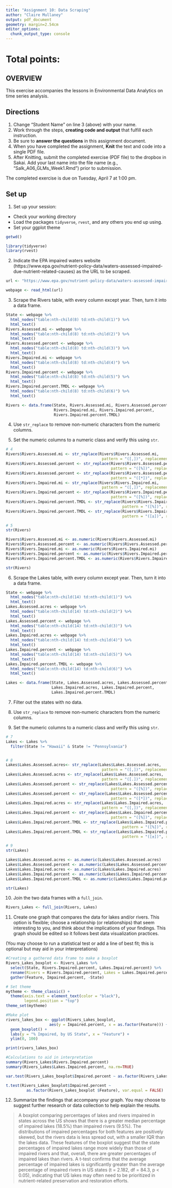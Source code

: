 ```yaml
---
title: "Assignment 10: Data Scraping"
author: "Claire Mullaney"
output: pdf_document
geometry: margin=2.54cm
editor_options: 
  chunk_output_type: console
---
```


# Total points:

## OVERVIEW

This exercise accompanies the lessons in Environmental Data Analytics on time series analysis. 

## Directions
1. Change "Student Name" on line 3 (above) with your name.
3. Work through the steps, **creating code and output** that fulfill each instruction.
4. Be sure to **answer the questions** in this assignment document.
6. When you have completed the assignment, **Knit** the text and code into a single PDF file.
8. After Knitting, submit the completed exercise (PDF file) to the dropbox in Sakai. Add your last name into the file name (e.g., "Salk_A06_GLMs_Week1.Rmd") prior to submission.

The completed exercise is due on Tuesday, April 7 at 1:00 pm.

## Set up 
1. Set up your session:

* Check your working directory
* Load the packages `tidyverse`, `rvest`, and any others you end up using.
* Set your ggplot theme

```r
getwd()

library(tidyverse)
library(rvest)
```

2. Indicate the EPA impaired waters website (https://www.epa.gov/nutrient-policy-data/waters-assessed-impaired-due-nutrient-related-causes) as the URL to be scraped. 

```r

url <- "https://www.epa.gov/nutrient-policy-data/waters-assessed-impaired-due-nutrient-related-causes"

webpage <- read_html(url)
```

3. Scrape the Rivers table, with every column except year. Then, turn it into a data frame.

```r

State <- webpage %>%
  html_nodes("table:nth-child(8) td:nth-child(1)") %>%
  html_text()
Rivers.Assessed.mi <- webpage %>%
  html_nodes("table:nth-child(8) td:nth-child(2)") %>%
  html_text()
Rivers.Assessed.percent <- webpage %>%
  html_nodes("table:nth-child(8) td:nth-child(3)") %>%
  html_text()
Rivers.Impaired.mi <- webpage %>%
  html_nodes("table:nth-child(8) td:nth-child(4)") %>%
  html_text()
Rivers.Impaired.percent <- webpage %>%
  html_nodes("table:nth-child(8) td:nth-child(5)") %>%
  html_text()
Rivers.Impaired.percent.TMDL <- webpage %>%
  html_nodes("table:nth-child(8) td:nth-child(6)") %>%
  html_text()

Rivers <- data.frame(State, Rivers.Assessed.mi, Rivers.Assessed.percent,
                     Rivers.Impaired.mi, Rivers.Impaired.percent, 
                     Rivers.Impaired.percent.TMDL)
```

4. Use `str_replace` to remove non-numeric characters from the numeric columns. 

5. Set the numeric columns to a numeric class and verify this using `str`.

```r
# 4
Rivers$Rivers.Assessed.mi <- str_replace(Rivers$Rivers.Assessed.mi, 
                                          pattern = "([,])", replacement = "")
Rivers$Rivers.Assessed.percent <- str_replace(Rivers$Rivers.Assessed.percent,
                                              pattern = "([%])", replacement = "")
Rivers$Rivers.Assessed.percent <- str_replace(Rivers$Rivers.Assessed.percent, 
                                              pattern = "([*])", replacement = "")
Rivers$Rivers.Impaired.mi <- str_replace(Rivers$Rivers.Impaired.mi,
                                          pattern = "([,])", replacement = "")
Rivers$Rivers.Impaired.percent <- str_replace(Rivers$Rivers.Impaired.percent,
                                              pattern = "([%])", replacement = "")
Rivers$Rivers.Impaired.percent.TMDL <- str_replace(Rivers$Rivers.Impaired.percent.TMDL,
                                                   pattern = "([%])", replacement = "")
Rivers$Rivers.Impaired.percent.TMDL <- str_replace(Rivers$Rivers.Impaired.percent.TMDL,
                                                   pattern = "([±])", replacement = "")

# 5
str(Rivers)

Rivers$Rivers.Assessed.mi <- as.numeric(Rivers$Rivers.Assessed.mi)
Rivers$Rivers.Assessed.percent <- as.numeric(Rivers$Rivers.Assessed.percent)
Rivers$Rivers.Impaired.mi <- as.numeric(Rivers$Rivers.Impaired.mi)
Rivers$Rivers.Impaired.percent <- as.numeric(Rivers$Rivers.Impaired.percent)
Rivers$Rivers.Impaired.percent.TMDL <- as.numeric(Rivers$Rivers.Impaired.percent.TMDL)

str(Rivers)

```

6. Scrape the Lakes table, with every column except year. Then, turn it into a data frame.

```r
State <- webpage %>%
  html_nodes("table:nth-child(14) td:nth-child(1)") %>%
  html_text()
Lakes.Assessed.acres <- webpage %>%
  html_nodes("table:nth-child(14) td:nth-child(2)") %>%
  html_text()
Lakes.Assessed.percent <- webpage %>%
  html_nodes("table:nth-child(14) td:nth-child(3)") %>%
  html_text()
Lakes.Impaired.acres <- webpage %>%
  html_nodes("table:nth-child(14) td:nth-child(4)") %>%
  html_text()
Lakes.Impaired.percent <- webpage %>%
  html_nodes("table:nth-child(14) td:nth-child(5)") %>%
  html_text()
Lakes.Impaired.percent.TMDL <- webpage %>%
  html_nodes("table:nth-child(14) td:nth-child(6)") %>%
  html_text()

Lakes <- data.frame(State, Lakes.Assessed.acres, Lakes.Assessed.percent, 
                    Lakes.Impaired.acres, Lakes.Impaired.percent, 
                    Lakes.Impaired.percent.TMDL)
```

7. Filter out the states with no data. 

8. Use `str_replace` to remove non-numeric characters from the numeric columns. 

9. Set the numeric columns to a numeric class and verify this using `str`.
```r
# 7
Lakes <- Lakes %>%
  filter(State != "Hawaii" & State != "Pennsylvania")


# 8
Lakes$Lakes.Assessed.acres<- str_replace(Lakes$Lakes.Assessed.acres, 
                                          pattern = "([,])", replacement = "")
Lakes$Lakes.Assessed.acres <- str_replace(Lakes$Lakes.Assessed.acres, 
                                          pattern = "([.])", replacement = "")
Lakes$Lakes.Assessed.percent <- str_replace(Lakes$Lakes.Assessed.percent,
                                              pattern = "([%])", replacement = "")
Lakes$Lakes.Assessed.percent <- str_replace(Lakes$Lakes.Assessed.percent, 
                                              pattern = "([*])", replacement = "")
Lakes$Lakes.Impaired.acres <- str_replace(Lakes$Lakes.Impaired.acres,
                                          pattern = "([,])", replacement = "")
Lakes$Lakes.Impaired.percent <- str_replace(Lakes$Lakes.Impaired.percent,
                                              pattern = "([%])", replacement = "")
Lakes$Lakes.Impaired.percent.TMDL <- str_replace(Lakes$Lakes.Impaired.percent.TMDL,
                                                   pattern = "([%])", replacement = "")
Lakes$Lakes.Impaired.percent.TMDL <- str_replace(Lakes$Lakes.Impaired.percent.TMDL,
                                                   pattern = "([±])", replacement = "")

# 9
str(Lakes)

Lakes$Lakes.Assessed.acres <- as.numeric(Lakes$Lakes.Assessed.acres)
Lakes$Lakes.Assessed.percent <- as.numeric(Lakes$Lakes.Assessed.percent)
Lakes$Lakes.Impaired.acres <- as.numeric(Lakes$Lakes.Impaired.acres)
Lakes$Lakes.Impaired.percent <- as.numeric(Lakes$Lakes.Impaired.percent)
Lakes$Lakes.Impaired.percent.TMDL <- as.numeric(Lakes$Lakes.Impaired.percent.TMDL)

str(Lakes)

```

10. Join the two data frames with a `full_join`.

```r
Rivers_Lakes <- full_join(Rivers, Lakes)
```

11. Create one graph that compares the data for lakes and/or rivers. This option is flexible; choose a relationship (or relationships) that seem interesting to you, and think about the implications of your findings. This graph should be edited so it follows best data visualization practices. 

(You may choose to run a statistical test or add a line of best fit; this is optional but may aid in your interpretations)
```r
#Creating a gathered data frame to make a boxplot
Rivers_Lakes_boxplot <- Rivers_Lakes %>% 
  select(State, Rivers.Impaired.percent, Lakes.Impaired.percent) %>% 
  rename(Rivers = Rivers.Impaired.percent, Lakes = Lakes.Impaired.percent) %>%
  gather(Feature, Impaired.percent, -State)

# Set theme
mytheme <- theme_classic() +
  theme(axis.text = element_text(color = "black"), 
        legend.position = "top")
theme_set(mytheme)

#Make plot
rivers_lakes_box <- ggplot(Rivers_Lakes_boxplot, 
                   aes(y = Impaired.percent, x = as.factor(Feature))) +
  geom_boxplot() + 
  labs(y = "% Impaired, by US State", x = "Feature") +
  ylim(0, 100)

print(rivers_lakes_box)

#Calculations to aid in interpretation
summary(Rivers_Lakes$Rivers.Impaired.percent)
summary(Rivers_Lakes$Lakes.Impaired.percent, na.rm=TRUE)

var.test(Rivers_Lakes_boxplot$Impaired.percent ~ as.factor(Rivers_Lakes_boxplot $Feature))

t.test(Rivers_Lakes_boxplot$Impaired.percent ~ 
         as.factor(Rivers_Lakes_boxplot $Feature), var.equal = FALSE)
```

12. Summarize the findings that accompany your graph. You may choose to suggest further research or data collection to help explain the results.

>A boxplot comparing percentages of lakes and rivers impaired in states across the US shows that there is a greater median percentage of impaired lakes (18.5%) than impaired rivers (9.5%). The distributions of impaired percentages for both features are positively skewed, but the rivers data is less spread out, with a smaller IQR than the lakes data. These features of the boxplot suggest that the state percentages of impaired lakes range more widely than those of impaired rivers and that, overall, there are greater percentages of impaired lakes than rivers. A t-test confirms that the average percentage of impaired lakes is significantly greater than the average percentage of impaired rivers in US states (t = 2.182, df = 84.3, p < 0.05), indicating that US lakes may often need to be prioritized in nutrient-related preservation and restoration efforts.
